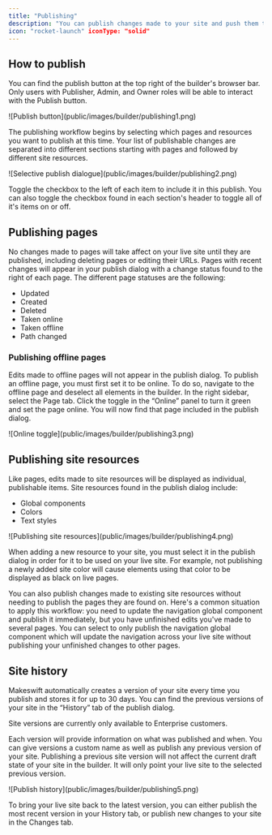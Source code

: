```yaml
---
title: "Publishing"
description: "You can publish changes made to your site and push them to your live domain instantly. Makeswift also allows you to selectively publish individual site resources, such as colors and global components, without publishing content changes to pages."
icon: "rocket-launch" iconType: "solid"
---
```


## How to publish

You can find the publish button at the top right of the builder's browser bar. Only users with Publisher, Admin, and Owner roles will be able to interact with the Publish button.

<Frame>![Publish button](public/images/builder/publishing1.png)</Frame>

The publishing workflow begins by selecting which pages and resources you want to publish at this time. Your list of publishable changes are separated into different sections starting with pages and followed by different site resources.

<Frame>
  ![Selective publish dialogue](public/images/builder/publishing2.png)
</Frame>

Toggle the checkbox to the left of each item to include it in this publish. You can also toggle the checkbox found in each section's header to toggle all of it's items on or off.

## Publishing pages

No changes made to pages will take affect on your live site until they are published, including deleting pages or editing their URLs. Pages with recent changes will appear in your publish dialog with a change status found to the right of each page. The different page statuses are the following:

- Updated
- Created
- Deleted
- Taken online
- Taken offline
- Path changed

### Publishing offline pages

Edits made to offline pages will not appear in the publish dialog. To publish an offline page, you must first set it to be online. To do so, navigate to the offline page and deselect all elements in the builder. In the right sidebar, select the Page tab. Click the toggle in the “Online” panel to turn it green and set the page online. You will now find that page included in the publish dialog.

<Frame>![Online toggle](public/images/builder/publishing3.png)</Frame>

## Publishing site resources

Like pages, edits made to site resources will be displayed as individual, publishable items. Site resources found in the publish dialog include:

- Global components
- Colors
- Text styles

<Frame>
  ![Publishing site resources](public/images/builder/publishing4.png)
</Frame>

When adding a new resource to your site, you must select it in the publish dialog in order for it to be used on your live site. For example, not publishing a newly added site color will cause elements using that color to be displayed as black on live pages.

You can also publish changes made to existing site resources without needing to publish the pages they are found on. Here's a common situation to apply this workflow: you need to update the navigation global component and publish it immediately, but you have unfinished edits you've made to several pages. You can select to only publish the navigation global component which will update the navigation across your live site without publishing your unfinished changes to other pages.

## Site history

Makeswift automatically creates a version of your site every time you publish and stores it for up to 30 days. You can find the previous versions of your site in the “History” tab of the publish dialog.

<Note>Site versions are currently only available to Enterprise customers.</Note>

Each version will provide information on what was published and when. You can give versions a custom name as well as publish any previous version of your site. Publishing a previous site version will not affect the current draft state of your site in the builder. It will only point your live site to the selected previous version.

<Frame>![Publish history](public/images/builder/publishing5.png)</Frame>

To bring your live site back to the latest version, you can either publish the most recent version in your History tab, or publish new changes to your site in the Changes tab.
